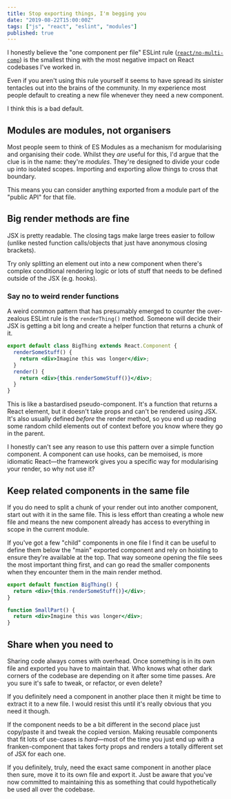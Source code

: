 ```yaml
---
title: Stop exporting things, I'm begging you
date: "2019-08-22T15:00:00Z"
tags: ["js", "react", "eslint", "modules"]
published: true
---
```


I honestly believe the "one component per file" ESLint rule ([`react/no-multi-comp`](https://github.com/yannickcr/eslint-plugin-react/blob/master/docs/rules/no-multi-comp.md)) is the smallest thing with the most negative impact on React codebases I've worked in.

Even if you aren't using this rule yourself it seems to have spread its sinister tentacles out into the brains of the community. In my experience most people default to creating a new file whenever they need a new component.

I think this is a bad default.

## Modules are modules, not organisers

Most people seem to think of ES Modules as a mechanism for modularising and organising their code. Whilst they _are_ useful for this, I'd argue that the clue is in the name: they're _modules_. They're designed to divide your code up into isolated scopes. Importing and exporting allow things to cross that boundary.

This means you can consider anything exported from a module part of the "public API" for that file.

## Big render methods are fine

JSX is pretty readable. The closing tags make large trees easier to follow (unlike nested function calls/objects that just have anonymous closing brackets).

Try only splitting an element out into a new component when there's complex conditional rendering logic or lots of stuff that needs to be defined outside of the JSX (e.g. hooks).

### Say no to weird render functions

A weird common pattern that has presumably emerged to counter the over-zealous ESLint rule is the `renderThing()` method. Someone will decide their JSX is getting a bit long and create a helper function that returns a chunk of it.

```jsx
export default class BigThing extends React.Component {
  renderSomeStuff() {
    return <div>Imagine this was longer</div>;
  }
  render() {
    return <div>{this.renderSomeStuff()}</div>;
  }
}
```

This is like a bastardised pseudo-component. It's a function that returns a React element, but it doesn't take props and can't be rendered using JSX. It's also usually defined _before_ the render method, so you end up reading some random child elements out of context before you know where they go in the parent.

I honestly can't see any reason to use this pattern over a simple function component. A component can use hooks, can be memoised, is more idiomatic React—the framework gives you a specific way for modularising your render, so why not use it?

## Keep related components in the same file

If you do need to split a chunk of your render out into another component, start out with it in the same file. This is less effort than creating a whole new file and means the new component already has access to everything in scope in the current module.

If you've got a few "child" components in one file I find it can be useful to define them below the "main" exported component and rely on hoisting to ensure they're available at the top. That way someone opening the file sees the most important thing first, and can go read the smaller components when they encounter them in the main render method.

```jsx
export default function BigThing() {
  return <div>{this.renderSomeStuff()}</div>;
}

function SmallPart() {
  return <div>Imagine this was longer</div>;
}
```

## Share when you need to

Sharing code always comes with overhead. Once something is in its own file and exported you have to maintain that. Who knows what other dark corners of the codebase are depending on it after some time passes. Are you sure it's safe to tweak, or refactor, or even delete?

If you definitely need a component in another place then it might be time to extract it to a new file. I would resist this until it's really obvious that you need it though.

If the component needs to be a bit different in the second place just copy/paste it and tweak the copied version. Making reusable components that fit lots of use-cases is _hard_—most of the time you just end up with a franken-component that takes forty props and renders a totally different set of JSX for each one.

If you definitely, truly, need the exact same component in another place then sure, move it to its own file and export it. Just be aware that you've now committed to maintaining this as something that could hypothetically be used all over the codebase.
